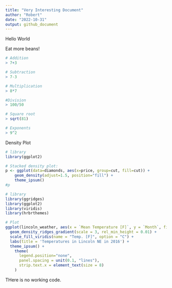 ```yaml
---
title: "Very Interesting Document"
author: "Robert"
date: "2022-10-31"
output: github_document
---
```


Hello World

Eat more beans!

```r
# Addition
> 7+3

# Subtraction
> 7-3

# Multiplication
> 8*7

#Division
> 100/50

# Square root
> sqrt(81)

# Exponents
> 9^2
```

Density Plot

```r
# library
library(ggplot2)

# Stacked density plot:
p <- ggplot(data=diamonds, aes(x=price, group=cut, fill=cut)) +
    geom_density(adjust=1.5, position="fill") +
    theme_ipsum()
#p
```

```r
# library
library(ggridges)
library(ggplot2)
library(viridis)
library(hrbrthemes)

# Plot
ggplot(lincoln_weather, aes(x = `Mean Temperature [F]`, y = `Month`, fill = ..x..)) +
  geom_density_ridges_gradient(scale = 3, rel_min_height = 0.01) +
  scale_fill_viridis(name = "Temp. [F]", option = "C") +
  labs(title = 'Temperatures in Lincoln NE in 2016') +
  theme_ipsum() +
    theme(
      legend.position="none",
      panel.spacing = unit(0.1, "lines"),
      strip.text.x = element_text(size = 8)
    )
```

THere is no working code.